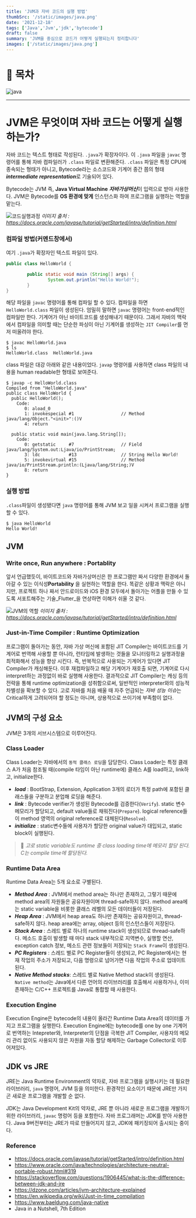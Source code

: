 ```yaml
---
title: 'JVM과 자바 코드의 실행 방법'
thumbSrc: '/static/images/java.png'
date: '2021-12-18'
tags: ['Java','Jvm','jdk','bytecode']
draft: false
summary: 'JVM을 중심으로 코드가 어떻게 실행되는지 정리합니다'
images: ['/static/images/java.png']
---
```


# 📌 목차

![java](/static/images/java.png)

---

# JVM은 무엇이며 자바 코드는 어떻게 실행하는가?
자바 코드는 텍스트 형태로 작성된다. `.java`가 확장자이다. 이 `.java` 파일을 `javac` 명령어를 통해 자바 컴파일러가 `.class` 파일로 변환해준다. 
`.class` 파일은 특정 CPU에 종속되는 형태가 아니고, Bytecode라는 소스코드와 기계어 중간 쯤의 형태***intermediate representation***로 기술되어 있다. 
 
Bytecode는 JVM 즉, **Java Virtual Machine** ***자바가상머신***이 입력으로 받아 사용한다. JVM은 Bytecode를 **OS 환경에 맞게** 인스턴스화 하여 프로그램을 실행하는 역할을 맡는다. 

![코드실행과정](https://images.velog.io/images/maigumi/post/4093d645-d6f0-400f-be51-7242b7c3ccab/image.png)
_이미지 출처 : https://docs.oracle.com/javase/tutorial/getStarted/intro/definition.html_

### 컴파일 방법(커멘드창에서)
여기 `.java`가 확장자인 텍스트 파일이 있다.
```java
public class HelloWorld {

        public static void main (String[] args) {
                System.out.println("Hello World!");
        }
}
```

해당 파일을 `javac` 명령어를 통해 컴파일 할 수 있다. 컴파일을 하면 `HelloWorld.class` 파일이 생성된다. 엄밀히 말하면 `javac` 명령어는 front-end적인 컴파일만 한다. 기계어가 아닌 바이트코드를 생성해내기 때문이다. 그래서 자바의 맥락에서 컴파일을 의미할 때는 단순한 파싱이 아닌 기계어를 생성하는 `JIT Compiler`를 먼저 떠올려야 한다.  

```
$ javac HelloWorld.java
$ ls
HelloWorld.class  HelloWorld.java
```
class 파일은 대강 아래와 같은 내용이었다. `javap` 명령어를 사용하면 class 파일의 내용을 human readable한 형태로 보여준다.
```
$ javap -c HelloWorld.class
Compiled from "HelloWorld.java"
public class HelloWorld {
  public HelloWorld();
    Code:
       0: aload_0
       1: invokespecial #1                  // Method java/lang/Object."<init>":()V
       4: return

  public static void main(java.lang.String[]);
    Code:
       0: getstatic     #7                  // Field java/lang/System.out:Ljava/io/PrintStream;
       3: ldc           #13                 // String Hello World!
       5: invokevirtual #15                 // Method java/io/PrintStream.println:(Ljava/lang/String;)V
       8: return
}

```
### 실행 방법
`.class`파일이 생성됐다면 `java` 명령어를 통해 JVM 보고 일을 시켜서 프로그램을 실행할 수 있다. 
```
$ java HelloWorld
Hello World!
```

## JVM

### Write once, Run anywhere : Portablity
앞서 언급했듯이, 바이트코드와 자바가상머신은 한 프로그램만 짜서 다양한 환경에서 돌아갈 수 있는 이식성**Portability** 을 실현하는 역할을 한다. 똑같은 상황과 맥락은 아니지만, 프로젝트 하나 짜서 안드로이드와 iOS 환경 모두에서 돌아가는 어플을 만들 수 있도록 서포트해주는 기술_Flutter_을 연상하면 이해가 쉬울 것 같다.

![JVM의 역할](https://images.velog.io/images/maigumi/post/f42f2e30-647b-4fd8-a1a6-3f9862fc59f9/image.png)
_이미지 출처 : https://docs.oracle.com/javase/tutorial/getStarted/intro/definition.html_

### Just-in-Time Compiler : Runtime Optimization
프로그램이 돌아가는 동안, 자바 가상 머신에 포함된 JIT Compiler는 바이트코드를 기계어로 번역해 사용할 뿐 아니라, 런타임에 발생하는 것들을 모니터링하고 실행과정을 최적화해서 성능을 향상 시킨다. 즉, 반복적으로 사용되는 기계어가 있다면 JIT Compiler가 캐싱해둔다. 이후 재컴파일하고 해당 기계어가 재호출 되면, 기계어로 다시 interpret하는 과정없이 바로 실행해 사용한다. 결과적으로 JIT Compiler는 캐싱 등의 전략을 통해 runtime optimization을 성취함으로써, 일반적인 interpreter와의 성능적 차별성을 확보할 수 있다. 고로 자바를 처음 배울 때 자주 언급되는 *자바 성능 이슈*는  Critical하게 고려되어야 할 정도는 아니며, 상용적으로 쓰이기에 부족함이 없다.

## JVM의 구성 요소
JVM은 3개의 서브시스템으로 이루어진다.
### Class Loader
Class Loader는 자바에서의 `동적 클래스 로딩`을 담당한다. Class Loader는 특정 클래스 A가 처음 참조될 때(compile 타임이 아닌 runtime에) 클래스 A를 load하고, link하고, initialize한다.  

- ***load*** : BootStrap, Extension, Application 3개의 로더가 특정 path에 포함된 클래스들을 구분하고 분업해 로딩을 해준다.
- ***link*** : Bytecode verifier가 생성된  Bytecode를 검증한다(`Verify`). static 변수 메모리가 할당되고, default value들로 채워진다(`Prepare`). logical reference들이 method 영역의 original reference로 대체된다(`Resolve`).
- ***initialize*** : static변수들에 사용자가 할당한 original value가 대입되고, static block이 실행된다. 


> 📌 _고로 static variable도 runtime 중 class loading time에 메모리 할당 된다.  
> C는 compile time에 할당된다._


### Runtime Data Area
Runtime Data Area는 5개 요소로 구별된다. 

- ***Method Area*** : JVM에서 method area는 하나만 존재하고, 그렇기 때문에 method area의 자원들은 공유자원이며 thread-safe하지 않다. method area에는 static variable을 비롯한 클래스 레벨의 모든 데이터들이 저장된다.
- ***Heap Area*** : JVM에서 heap area도 하나만 존재하는 공유자원이고, thread-safe하지 않다. heap area에는 array, object 등의 인스턴스들이 저장된다. 
- ***Stack Area*** : 스레드 별로 하나의 runtime stack이 생성되므로 thread-safe하다. 메소드 호출이 발생할 때 마다 stack 내부적으로 지역변수, 실행할 연산, exception catch 정보, 메소드 관련 정보들이 저장되는 `Stack Frame`이 생성된다. 
- ***PC Registers*** : 스레드 별로 PC Register들이 생성되고, PC Register에서는 현재 작업의 주소가 저장되고, 다음 명령으로 넘어가면 다음 작업의 주소로 업데이트 된다.
- ***Native Method stacks***: 스레드 별로 Native Method stack이 생성된다. `Native method`는 Java에서 다른 언어의 라이브러리를 호출해서 사용하거나, 이미 존재하는  C/C++ 프로젝트를 Java로 통합할 때 사용한다.



### Execution Engine
Execution Engine은 bytecode의 내용이 올라간 Runtime Data Area의 데이터를 가지고 프로그램을 실행한다. Execution Engine에는 bytecode를 one by one 기계어로 번역하는 Intepreter와, Interpreter의 단점을 극복한 JIT Compiler, 사용자의 메모리 관리 없이도 사용되지 않은 자원을 자동 할당 해제하는 Garbage Collector로 이루어져있다.
## JDK vs JRE

JRE는 Java Runtime Environment의 약자로, 자바 프로그램을 실행시키는 데 필요한 라이브러리, `java` 명령어, JVM 등을 의미한다. 환경적인 요소이기 때문에 JRE만 가지곤 새로운 프로그램을 개발할 순 없다.

JDK는 Java Development Kit의 약자로, JRE 뿐 아니라 새로운 프로그램을 개발하기 위한 라이브러리, `javac` 명렁어 등을 포함한다. 자바 프로그래머는 JDK를 받아 사용한다. Java 9버전부터는 JRE가 따로 만들어지지 않고, JDK에 패키징되어 출시되는 중이다. 



### **Reference**

- https://docs.oracle.com/javase/tutorial/getStarted/intro/definition.html
- https://www.oracle.com/java/technologies/architecture-neutral-portable-robust.html#319
- https://stackoverflow.com/questions/1906445/what-is-the-difference-between-jdk-and-jre
- https://dzone.com/articles/jvm-architecture-explained
- https://en.wikipedia.org/wiki/Just-in-time_compilation
- https://www.baeldung.com/java-native
- Java in a Nutshell, 7th Edition
